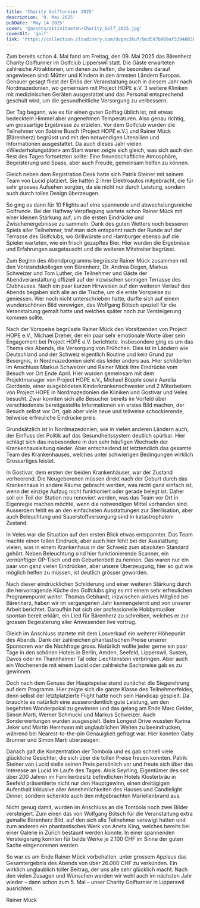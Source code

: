 ```yaml
---
title: 'Charity Golfturnier 2025'
description: '9. Mai 2025'
pubDate: 'May 14 2025'
cover: '@assets/aktivitaeten/Charity_Golf_2025.jpg'
coverAlt: 'golf'
link: 'https://collection.cloudinary.com/dvpsc3huf/8cd597b909af3394083b65b34de501ff'
---
```


Zum bereits schon 4. Mal fand am Freitag, den 09. Mai 2025 das Bärenherz Charity Golfturnier im Golfclub Lipperswil statt.
Die Gäste erwarteten zahlreiche Attraktionen, um denen zu helfen, die besonders darauf angewiesen sind: Mütter und Kindern in den ärmsten Ländern Europas.
Genauer gesagt fliest der Erlös der Veranstaltung auch in diesem Jahr nach Nordmazedonien, wo gemeinsam mit Project HOPE e.V. 3 weitere Kliniken mit
medizinischen Geräten ausgestattet und das Personal entsprechend geschult wird, um die gesundheitliche Versorgung zu verbessern.

Der Tag begann, wie es für einen guten Golftag üblich ist, mit etwas bedecktem Himmel aber angenehmen Temperaturen. Also genau richtig, um grossartige
Ergebnisse zu erzielen. Vor dem Golfclub wurden die Teilnehmer von Sabine Busch (Project HOPE e.V.) und Rainer Mück (Bärenherz) begrüsst und mit den notwendigen
Utensilien und Informationen ausgestattet. Da auch dieses Jahr vielen «Wiederholungstäter» am Start waren zeigte sich gleich, was sich auch den Rest des Tages
fortsetzten sollte: Eine freundschaftliche Atmosphäre, Begeisterung und Spass, aber auch Freude, gemeinsam helfen zu können.

Gleich neben dem Registration Desk hatte sich Patrik Steiner mit seinem Team von Lucid platziert. Sie hatten 2 ihrer Elektroautos mitgebracht, die für sehr grosses
Aufsehen sorgten, da sie nicht nur durch Leistung, sondern auch durch tolles Design überzeugen.

So ging es dann für 10 Flights auf eine spannende und abwechslungsreiche Golfrunde. Bei der Halfway Verpflegung wartete schon Rainer Mück mit einer kleinen Stärkung
auf, um die ersten Eindrücke und Zwischenergebnisse zu sammeln. Dank des guten Wetters noch besseren Spiels aller Teilnehmer, traf man sich entspannt nach der Runde
auf der Terrasse des Golfclubs, wo Grillwürste und Hamburger ebenso auf die Spieler warteten, wie ein frisch gezapftes Bier. Hier wurden die Ergebnisse und Erfahrungen
ausgetauscht und die weiteren Mitstreiter begrüsst.

Zum Beginn des Abendprogramms begrüsste Rainer Mück zusammen mit den Vorstandskollegen von Bärenherz, Dr. Andrea Degen, Markus Schweizer und Tom Luther, die Teilnehmer
und Gäste der Abendveranstaltung offiziell auf der inzwischen sonnigen Terrasse des Clubhauses. Nach ein paar kurzen Hinweisen auf den weiteren Verlauf des Abends begaben
sich alle an die Tische, um die erste Vorspeise zu geniessen. Wer noch nicht unterschrieben hatte, durfte sich auf einem wunderschönen Bild verewigen, das Wolfgang Bötsch
speziell für die Veranstaltung gemalt hatte und welches später noch zur Versteigerung kommen sollte.

Nach der Vorspeise begrüsste Rainer Mück den Vorsitzenden von Project HOPE e.V., Michael Dreher, der ein paar sehr emotionale Worte über sein Engagement bei Project HOPE e.V.
berichtete. Insbesondere ging es um das Thema des Abends, die Versorgung von Frühchen. Dies ist in Ländern wie Deutschland und der Schweiz eigentlich Routine und kein Grund
zur Besorgnis, in Nordmazedonien sieht das leider anders aus. Hier schilderten im Anschluss Markus Schweizer und Rainer Mück ihre Eindrücke vom Besuch vor Ort Ende April.
Hier wurden gemeinsam mit dem Projektmanager von Project HOPE e.V., Michael Böpple sowie Aurelia Giordanio, einer ausgebildeten Kinderkrankenschwester und 2 Mitarbeitern von
Project HOPE in Nordmazedonien die Kliniken und Gostivar und Veles besucht. Zwar konnten sich alle Besucher bereits im Vorfeld über verschiedenste bereitgestellte Informationen
ein erstes Bild machen, der Besuch selbst vor Ort, gab aber viele neue und teilweise schockierende, teilweise erfreuliche Eindrücke preis.

Grundsätzlich ist in Nordmazedonien, wie in vielen anderen Ländern auch, der Einfluss der Politik auf das Gesundheitssystem deutlich spürbar. Hier schlägt sich das insbesondere
in den sehr häufigen Wechseln der Krankenhausleitung nieder. Aber entscheidend ist letztendlich das gesamte Team des Krankenhauses, welches unter schwierigen Bedingungen wirklich
Grossartiges leistet.

In Gostivar, dem ersten der beiden Krankenhäuser, war der Zustand verheerend. Die Neugeborenen müssen direkt nach der Geburt durch das Krankenhaus in andere Räume gebracht werden,
was nicht ganz einfach ist, wenn der einzige Aufzug nicht funktioniert oder gerade belegt ist. Daher soll ein Teil der Station neu renoviert werden, was das Team vor Ort in Eigenregie
machen möchte, wenn die notwendigen Mittel vorhanden sind. Ausserdem fehlt es an den einfachsten Ausstattungen zur Sterilisation, aber auch Beleuchtung und Sauerstoffversorgung
sind in katastrophalem Zustand.

In Veles war die Situation auf den ersten Blick etwas entspannter. Das Team machte einen tollen Eindruck, aber auch hier fehlt bei der Ausstattung vielen, was in einem Krankenhaus
in der Schweiz zum absoluten Standard gehört. Neben Beleuchtung sind hier funktionierende Scanner, ein vernünftiger OP-Tisch und ein Geburtenbett zu nennen. Das waren nur ein
paar von ganz vielen Eindrücken, aber unsere Überzeugung, hier so gut wie möglich helfen zu müssen, ist deutlich grösser geworden.

Nach dieser eindrücklichen Schilderung und einer weiteren Stärkung durch die hervorragende Küche des Golfclubs ging es mit einem sehr erfreulichen Programmpunkt weiter.
Thomas Gebhardt, inzwischen aktives Mitglied bei Bärenherz, haben wir im vergangenen Jahr kennengelernt und von unserer Arbeit berichtet. Daraufhin hat sich der professionelle
Hobbymusiker spontan bereit erklärt, ein Lied für Bärenherz zu schreiben, welches er zur grossen Begeisterung aller Anwesenden live vortrug.

Gleich im Anschluss startete mit dem Losverkauf ein weiterer Höhepunkt des Abends. Dank der zahlreichen phantastischen Preise unserer Sponsoren war die Nachfrage gross.
Natürlich wollte jeder gerne ein paar Tage in den schönen Hotels in Berlin, Amden, Seefeld, Lipperswil, Susten, Davos oder im Thannheimer Tal oder Liechtenstein verbringen.
Aber auch ein Wochenende mit einem Lucid oder zahlreiche Sachpreise gab es zu gewinnen.

Doch nach dem Genuss der Hauptspeise stand zunächst die Siegerehrung auf dem Programm. Hier zeigte sich die ganze Klasse des Teilnehmerfeldes, denn selbst der letztplatzierte
Flight hatte noch sein Handicap gespielt. Da brauchte es natürlich eine ausserordentlich gute Leistung, um den begehrten Wanderpokal zu gewinnen und das gelang am Ende Marc Gelder,
Simon Marti, Werner Schmucki und Markus Schweizer. Auch Sonderwertungen wurden ausgespielt. Beim Longest Drive wussten Karina Jeker und Martin Herrmann mit unglaublichen Weiten
zu beeindrucken, während bei Nearest-to-the-pin Genauigkeit gefragt war. Hier konnten Gaby Brunner und Simon Marti überzeugen.

Danach galt die Konzentration der Tombola und es gab schnell viele glückliche Gesichter, die sich über die tollen Preise freuen konnten. Patrik Steiner von Lucid stelle seinen
Preis persönlich vor und freute sich über das Interesse an Lucid im Laufe des Tages. Alois Seyrling, Eigentümer des seit über 200 Jahren im Familienbesitz befindlichen Hotels
Klosterbräu in Seefeld präsentierte nicht nur den Hauptgewinn, einen dreitägigen Aufenthalt inklusive aller Annehmlichkeiten des Hauses und Candlelight Dinner, sondern schenkte
auch den mitgebrachten Mariellenbrand aus.

Nicht genug damit, wurden im Anschluss an die Tombola noch zwei Bilder versteigert. Zum einen das von Wolfgang Bötsch für die Veranstaltung extra gemalte Bärenherz Bild, auf
den sich alle Teilnehmer verewigt hatten und zum anderen ein phantastisches Werk von Aneta King, welches bereits bei einer Galerie in Zürich bestaunt werden konnte. In einer
spannenden Versteigerung konnten für beide Werke je 2.100 CHF im Sinne der guten Sache eingenommen werden.

So war es am Ende Rainer Mück vorbehalten, unter grossem Applaus das Gesamtergebnis des Abends von über 26.000 CHF zu verkünden. Ein wirklich unglaublich toller Beitrag, der
uns alle sehr glücklich macht. Nach den vielen Zusagen und Wünschen werden wir wohl auch im nächsten Jahr wieder – dann schon zum 5. Mal – unser Charity Golfturnier in Lipperswil ausrichten.

Rainer Mück

